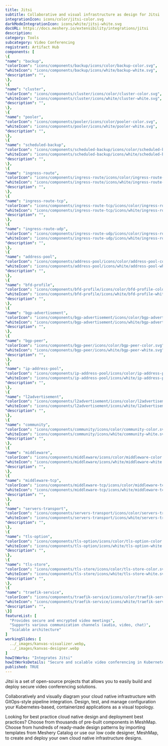 ```yaml
---
title: Jitsi
subtitle: Collaborative and visual infrastructure as design for Jitsi
integrationIcon: icons/color/jitsi-color.svg
darkModeIntegrationIcon: icons/white/jitsi-white.svg
docURL: https://docs.meshery.io/extensibility/integrations/jitsi
description: 
category: Tools
subcategory: Video Conferencing
registrant: Artifact Hub
components: [
\{
"name": "backup",
"colorIcon": "icons/components/backup/icons/color/backup-color.svg",
"whiteIcon": "icons/components/backup/icons/white/backup-white.svg",
"description": "",
\},
\{
"name": "cluster",
"colorIcon": "icons/components/cluster/icons/color/cluster-color.svg",
"whiteIcon": "icons/components/cluster/icons/white/cluster-white.svg",
"description": "",
\},
\{
"name": "pooler",
"colorIcon": "icons/components/pooler/icons/color/pooler-color.svg",
"whiteIcon": "icons/components/pooler/icons/white/pooler-white.svg",
"description": "",
\},
\{
"name": "scheduled-backup",
"colorIcon": "icons/components/scheduled-backup/icons/color/scheduled-backup-color.svg",
"whiteIcon": "icons/components/scheduled-backup/icons/white/scheduled-backup-white.svg",
"description": "",
\},
\{
"name": "ingress-route",
"colorIcon": "icons/components/ingress-route/icons/color/ingress-route-color.svg",
"whiteIcon": "icons/components/ingress-route/icons/white/ingress-route-white.svg",
"description": "",
\},
\{
"name": "ingress-route-tcp",
"colorIcon": "icons/components/ingress-route-tcp/icons/color/ingress-route-tcp-color.svg",
"whiteIcon": "icons/components/ingress-route-tcp/icons/white/ingress-route-tcp-white.svg",
"description": "",
\},
\{
"name": "ingress-route-udp",
"colorIcon": "icons/components/ingress-route-udp/icons/color/ingress-route-udp-color.svg",
"whiteIcon": "icons/components/ingress-route-udp/icons/white/ingress-route-udp-white.svg",
"description": "",
\},
\{
"name": "address-pool",
"colorIcon": "icons/components/address-pool/icons/color/address-pool-color.svg",
"whiteIcon": "icons/components/address-pool/icons/white/address-pool-white.svg",
"description": "",
\},
\{
"name": "bfd-profile",
"colorIcon": "icons/components/bfd-profile/icons/color/bfd-profile-color.svg",
"whiteIcon": "icons/components/bfd-profile/icons/white/bfd-profile-white.svg",
"description": "",
\},
\{
"name": "bgp-advertisement",
"colorIcon": "icons/components/bgp-advertisement/icons/color/bgp-advertisement-color.svg",
"whiteIcon": "icons/components/bgp-advertisement/icons/white/bgp-advertisement-white.svg",
"description": "",
\},
\{
"name": "bgp-peer",
"colorIcon": "icons/components/bgp-peer/icons/color/bgp-peer-color.svg",
"whiteIcon": "icons/components/bgp-peer/icons/white/bgp-peer-white.svg",
"description": "",
\},
\{
"name": "ip-address-pool",
"colorIcon": "icons/components/ip-address-pool/icons/color/ip-address-pool-color.svg",
"whiteIcon": "icons/components/ip-address-pool/icons/white/ip-address-pool-white.svg",
"description": "",
\},
\{
"name": "l2advertisement",
"colorIcon": "icons/components/l2advertisement/icons/color/l2advertisement-color.svg",
"whiteIcon": "icons/components/l2advertisement/icons/white/l2advertisement-white.svg",
"description": "",
\},
\{
"name": "community",
"colorIcon": "icons/components/community/icons/color/community-color.svg",
"whiteIcon": "icons/components/community/icons/white/community-white.svg",
"description": "",
\},
\{
"name": "middleware",
"colorIcon": "icons/components/middleware/icons/color/middleware-color.svg",
"whiteIcon": "icons/components/middleware/icons/white/middleware-white.svg",
"description": "",
\},
\{
"name": "middleware-tcp",
"colorIcon": "icons/components/middleware-tcp/icons/color/middleware-tcp-color.svg",
"whiteIcon": "icons/components/middleware-tcp/icons/white/middleware-tcp-white.svg",
"description": "",
\},
\{
"name": "servers-transport",
"colorIcon": "icons/components/servers-transport/icons/color/servers-transport-color.svg",
"whiteIcon": "icons/components/servers-transport/icons/white/servers-transport-white.svg",
"description": "",
\},
\{
"name": "tls-option",
"colorIcon": "icons/components/tls-option/icons/color/tls-option-color.svg",
"whiteIcon": "icons/components/tls-option/icons/white/tls-option-white.svg",
"description": "",
\},
\{
"name": "tls-store",
"colorIcon": "icons/components/tls-store/icons/color/tls-store-color.svg",
"whiteIcon": "icons/components/tls-store/icons/white/tls-store-white.svg",
"description": "",
\},
\{
"name": "traefik-service",
"colorIcon": "icons/components/traefik-service/icons/color/traefik-service-color.svg",
"whiteIcon": "icons/components/traefik-service/icons/white/traefik-service-white.svg",
"description": "",
\}]
featureList: [
  "Provides secure and encrypted video meetings",
  "Supports various communication channels (audio, video, chat)",
  "Scalable architecture"
]
workingSlides: [
  ../_images/kanvas-visualizer.webp,
  ../_images/kanvas-designer.webp
]
howItWorks: "Integrates Jitsi"
howItWorksDetails: "Secure and scalable video conferencing in Kubernetes"
published: TRUE
---
```

<p>
Jitsi is a set of open-source projects that allows you to easily build and deploy secure video conferencing solutions.
</p>
<p>
    Collaboratively and visually diagram your cloud native infrastructure with GitOps-style pipeline integration. Design, test, and manage configuration your Kubernetes-based, containerized applications as a visual topology.
</p>
<p>
    Looking for best practice cloud native design and deployment best practices? Choose from thousands of pre-built components in MeshMap. Choose from hundreds of ready-made design patterns by importing templates from Meshery Catalog or use our low code designer, MeshMap, to create and deploy your own cloud native infrastructure designs.
</p>
